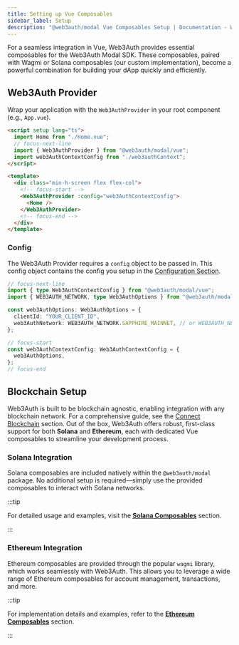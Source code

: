 ```yaml
---
title: Setting up Vue Composables
sidebar_label: Setup
description: "@web3auth/modal Vue Composables Setup | Documentation - Web3Auth"
---
```


For a seamless integration in Vue, Web3Auth provides essential composables for the Web3Auth Modal
SDK. These composables, paired with Wagmi or Solana composables (our custom implementation), become
a powerful combination for building your dApp quickly and efficiently.

## Web3Auth Provider

Wrap your application with the `Web3AuthProvider` in your root component (e.g., `App.vue`).

```html title="App.vue"
<script setup lang="ts">
  import Home from "./Home.vue";
  // focus-next-line
  import { Web3AuthProvider } from "@web3auth/modal/vue";
  import web3AuthContextConfig from "./web3authContext";
</script>

<template>
  <div class="min-h-screen flex flex-col">
    <!-- focus-start -->
    <Web3AuthProvider :config="web3AuthContextConfig">
      <Home />
    </Web3AuthProvider>
    <!-- focus-end -->
  </div>
</template>
```

### Config

The Web3Auth Provider requires a `config` object to be passed in. This config object contains the
config you setup in the [Configuration Section](/sdk/pnp/web/modal/config).

```ts title="web3authContext.ts"
// focus-next-line
import { type Web3AuthContextConfig } from "@web3auth/modal/vue";
import { WEB3AUTH_NETWORK, type Web3AuthOptions } from "@web3auth/modal";

const web3AuthOptions: Web3AuthOptions = {
  clientId: "YOUR_CLIENT_ID",
  web3AuthNetwork: WEB3AUTH_NETWORK.SAPPHIRE_MAINNET, // or WEB3AUTH_NETWORK.SAPPHIRE_DEVNET
};

// focus-start
const web3AuthContextConfig: Web3AuthContextConfig = {
  web3AuthOptions,
};
// focus-end
```

## Blockchain Setup

Web3Auth is built to be blockchain agnostic, enabling integration with any blockchain network. For a
comprehensive guide, see the [Connect Blockchain](/connect-blockchain) section. Out of the box,
Web3Auth offers robust, first-class support for both **Solana** and **Ethereum**, each with
dedicated Vue composables to streamline your development process.

### Solana Integration

Solana composables are included natively within the `@web3auth/modal` package. No additional setup
is required—simply use the provided composables to interact with Solana networks.

:::tip

For detailed usage and examples, visit the [**Solana Composables**](./solana-composables) section.

:::

### Ethereum Integration

Ethereum composables are provided through the popular `wagmi` library, which works seamlessly with
Web3Auth. This allows you to leverage a wide range of Ethereum composables for account management,
transactions, and more.

:::tip

For implementation details and examples, refer to the
[**Ethereum Composables**](./ethereum-composables) section.

:::

